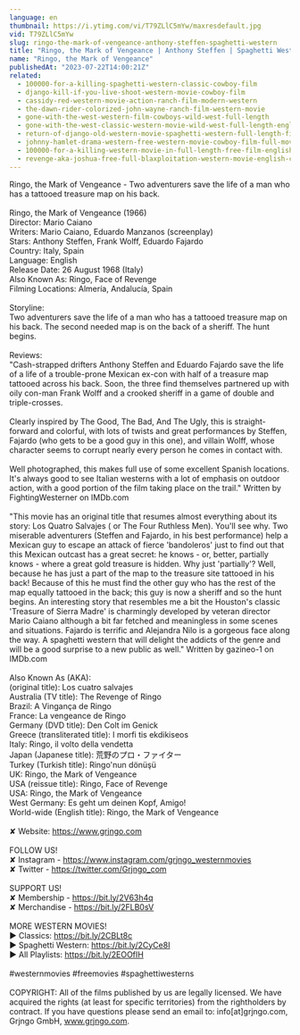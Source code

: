 ```yaml
---
language: en
thumbnail: https://i.ytimg.com/vi/T79ZLlC5mYw/maxresdefault.jpg
vid: T79ZLlC5mYw
slug: ringo-the-mark-of-vengeance-anthony-steffen-spaghetti-western
title: "Ringo, the Mark of Vengeance | Anthony Steffen | Spaghetti Western"
name: "Ringo, the Mark of Vengeance"
publishedAt: "2023-07-22T14:00:21Z"
related:
  - 100000-for-a-killing-spaghetti-western-classic-cowboy-film
  - django-kill-if-you-live-shoot-western-movie-cowboy-film
  - cassidy-red-western-movie-action-ranch-film-modern-western
  - the-dawn-rider-colorized-john-wayne-ranch-film-western-movie
  - gone-with-the-west-western-film-cowboys-wild-west-full-length
  - gone-with-the-west-classic-western-movie-wild-west-full-length-english
  - return-of-django-old-western-movie-spaghetti-western-full-length-film-wild-west
  - johnny-hamlet-drama-western-free-western-movie-cowboy-film-full-movies
  - 100000-for-a-killing-western-movie-in-full-length-free-film-english-full-movies-youtube
  - revenge-aka-joshua-free-full-blaxploitation-western-movie-english-classic-feature-film
---
```


Ringo, the Mark of Vengeance  - Two adventurers save the life of a man who has a tattooed treasure map on his back.<br />
<br />
Ringo, the Mark of Vengeance (1966)<br />
Director: Mario Caiano<br />
Writers: Mario Caiano, Eduardo Manzanos (screenplay)<br />
Stars: Anthony Steffen, Frank Wolff, Eduardo Fajardo<br />
Country: Italy, Spain<br />
Language: English<br />
Release Date: 26 August 1968 (Italy) <br />
Also Known As: Ringo, Face of Revenge<br />
Filming Locations: Almería, Andalucía, Spain <br />
<br />
Storyline:<br />
Two adventurers save the life of a man who has a tattooed treasure map on his back. The second needed map is on the back of a sheriff. The hunt begins.<br />
<br />
Reviews:<br />
"Cash-strapped drifters Anthony Steffen and Eduardo Fajardo save the life of a life of a trouble-prone Mexican ex-con with half of a treasure map tattooed across his back. Soon, the three find themselves partnered up with oily con-man Frank Wolff and a crooked sheriff in a game of double and triple-crosses.<br />
<br />
Clearly inspired by The Good, The Bad, And The Ugly, this is straight-forward and colorful, with lots of twists and great performances by Steffen, Fajardo (who gets to be a good guy in this one), and villain Wolff, whose character seems to corrupt nearly every person he comes in contact with.<br />
<br />
Well photographed, this makes full use of some excellent Spanish locations. It's always good to see Italian westerns with a lot of emphasis on outdoor action, with a good portion of the film taking place on the trail." Written by FightingWesterner on IMDb.com<br />
<br />
"This movie has an original title that resumes almost everything about its story: Los Quatro Salvajes ( or The Four Ruthless Men). You'll see why. Two miserable adventurers (Steffen and Fajardo, in his best performance) help a Mexican guy to escape an attack of fierce 'bandoleros' just to find out that this Mexican outcast has a great secret: he knows - or, better, partially knows - where a great gold treasure is hidden. Why just 'partially'? Well, because he has just a part of the map to the treasure site tattooed in his back! Because of this he must find the other guy who has the rest of the map equally tattooed in the back; this guy is now a sheriff and so the hunt begins. An interesting story that resembles me a bit the Houston's classic 'Treasure of Sierra Madre' is charmingly developed by veteran director Mario Caiano although a bit far fetched and meaningless in some scenes and situations. Fajardo is terrific and Alejandra Nilo is a gorgeous face along the way. A spaghetti western that will delight the addicts of the genre and will be a good surprise to a new public as well." Written by gazineo-1 on IMDb.com<br />
<br />
Also Known As (AKA):<br />
(original title): Los cuatro salvajes<br />
Australia (TV title): The Revenge of Ringo<br />
Brazil: A Vingança de Ringo<br />
France: La vengeance de Ringo<br />
Germany (DVD title): Den Colt im Genick<br />
Greece (transliterated title): I morfi tis ekdikiseos<br />
Italy: Ringo, il volto della vendetta<br />
Japan (Japanese title): 荒野のプロ・ファイター<br />
Turkey (Turkish title): Ringo'nun dönüşü<br />
UK: Ringo, the Mark of Vengeance<br />
USA (reissue title): Ringo, Face of Revenge<br />
USA: Ringo, the Mark of Vengeance<br />
West Germany: Es geht um deinen Kopf, Amigo!<br />
World-wide (English title): Ringo, the Mark of Vengeance<br />
<br />
✘ Website: https://www.grjngo.com<br />
<br />
FOLLOW US!<br />
✘ Instagram - https://www.instagram.com/grjngo_westernmovies<br />
✘ Twitter - https://twitter.com/Grjngo_com<br />
<br />
SUPPORT US!<br />
✘ Membership - https://bit.ly/2V63h4q<br />
✘ Merchandise - https://bit.ly/2FLB0sV<br />
<br />
MORE WESTERN MOVIES! <br />
► Classics: https://bit.ly/2CBLt8c <br />
► Spaghetti Western: https://bit.ly/2CyCe8I <br />
► All Playlists: https://bit.ly/2EOOfIH <br />
<br />
#westernmovies #freemovies #spaghettiwesterns<br />
<br />
COPYRIGHT: All of the films published by us are legally licensed. We have acquired the rights (at least for specific territories) from the rightholders by contract. If you have questions please send an email to: info[at]grjngo.com, Grjngo GmbH, www.grjngo.com.